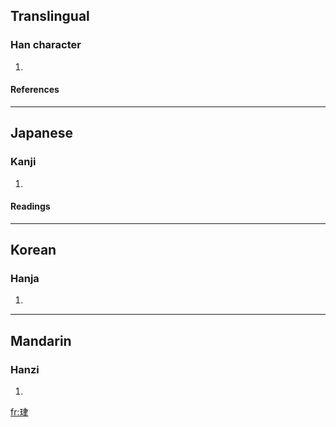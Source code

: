 ==Translingual==
===Han character===
{{Han char|rn=96|rad=玉|as=06|sn=10|four=1510<sub>7</sub>|canj=一土中手 (MGLQ)}}
# {{defn|Han|sort=玉06}}
====References====
{{Han ref|kx=0730.090|dkj=20936|dj=1141.220|hdz=21114.030|uh=73D2|ud=29650|bh=D2B4|bd=53940}}

----
==Japanese==
===Kanji===
{{ja-kanji|grade=|rs=玉06}}
# {{defn|Japanese}} 
====Readings====
{{ja-readings|on=[[しん]] (shin)|kun=[[たま]] (tama)}}

----
==Korean==
===Hanja===
{{ko-hanja|hangeul=진|eumhun=|rv=jin|mr=chin|y=cin}}
# {{defn|Korean}}

----
==Mandarin==
===Hanzi===
{{cmn-hanzi|pin=[[jīn]] ([[jin1]])|wg=chin<sup>1</sup>}}
# {{defn|Mandarin}}

[[fr:珒]]